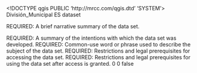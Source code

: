 <!DOCTYPE qgis PUBLIC 'http://mrcc.com/qgis.dtd' 'SYSTEM'>
<qgis version="3.34.1-Prizren">
  <identifier>División_Municipal</identifier>
  <parentidentifier></parentidentifier>
  <language>ES</language>
  <type>dataset</type>
  <title>División_Municipal</title>
  <abstract>REQUIRED: A brief narrative summary of the data set.

REQUIRED: A summary of the intentions with which the data set was developed.</abstract>
  <keywords vocabulary="gmd:topicCategory">
    <keyword>REQUIRED: Common-use word or phrase used to describe the subject of the data set.</keyword>
  </keywords>
  <links>
    <link size="" format="" mimeType="" name="Personal GeoDatabase Feature Class" type="Local Area Network" url="file://\\POA-ARCGIS3\C$\Final_Geodatabase\MinAmb_SIGOT.mdb" description=""/>
  </links>
  <dates/>
  <fees></fees>
  <constraints type="Acceso">REQUIRED: Restrictions and legal prerequisites for accessing the data set.</constraints>
  <rights>REQUIRED: Restrictions and legal prerequisites for using the data set after access is granted.</rights>
  <encoding></encoding>
  <crs>
    <spatialrefsys nativeFormat="Wkt">
      <wkt></wkt>
      <proj4></proj4>
      <srsid>0</srsid>
      <srid>0</srid>
      <authid></authid>
      <description></description>
      <projectionacronym></projectionacronym>
      <ellipsoidacronym></ellipsoidacronym>
      <geographicflag>false</geographicflag>
    </spatialrefsys>
  </crs>
  <extent>
    <spatial crs="EPSG:4326" minx="-646239.28098200005479157" minz="0" dimensions="2" miny="71740.50048699999751989" maxx="1040968.38246100000105798" maxy="1740679.28264599991962314" maxz="0"/>
  </extent>
</qgis>
